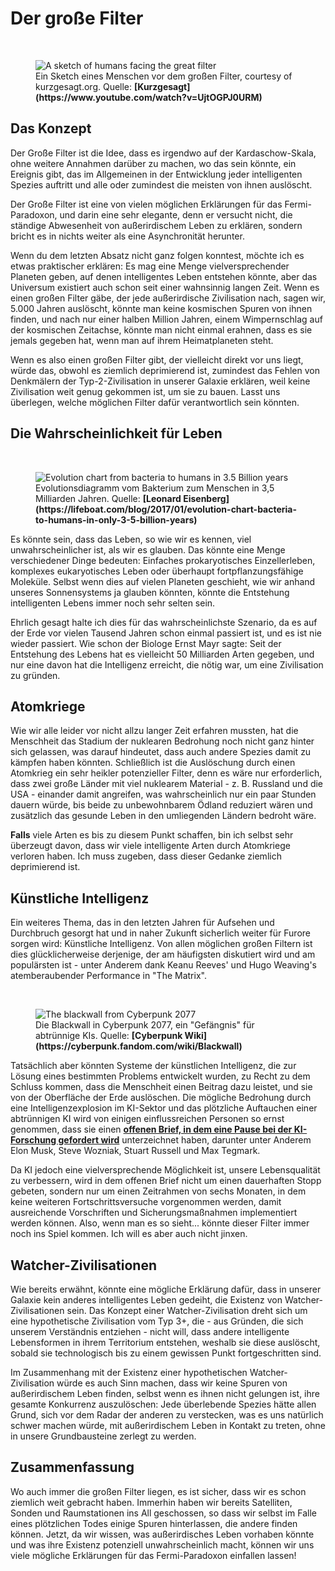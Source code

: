 
# Der große Filter

<br/>
<figure>
<Image src={require(".//../../../../resources/images/filter.png")} alt="A sketch of humans facing the great filter" />
<figcaption style={{ color: "rgb(156, 156, 156)", fontSize: "14px", marginTop: "2px" }}>Ein Sketch eines Menschen vor dem großen Filter, courtesy of kurzgesagt.org. Quelle: <strong>[Kurzgesagt](https://www.youtube.com/watch?v=UjtOGPJ0URM)</strong></figcaption>
</figure>

## Das Konzept
Der Große Filter ist die Idee, dass es irgendwo auf der Kardaschow-Skala, ohne weitere Annahmen darüber zu machen, wo das sein könnte, ein Ereignis gibt, das im Allgemeinen in der Entwicklung jeder intelligenten Spezies auftritt und alle oder zumindest die meisten von ihnen auslöscht. 

Der Große Filter ist eine von vielen möglichen Erklärungen für das Fermi-Paradoxon, und darin eine sehr elegante, denn er versucht nicht, die ständige Abwesenheit von außerirdischem Leben zu erklären, sondern bricht es in nichts weiter als eine Asynchronität herunter.

Wenn du dem letzten Absatz nicht ganz folgen konntest, möchte ich es etwas praktischer erklären: Es mag eine Menge vielversprechender Planeten geben, auf denen intelligentes Leben entstehen könnte, aber das Universum existiert auch schon seit einer wahnsinnig langen Zeit. Wenn es einen großen Filter gäbe, der jede außerirdische Zivilisation nach, sagen wir, 5.000 Jahren auslöscht, könnte man keine kosmischen Spuren von ihnen finden, und nach nur einer halben Million Jahren, einem Wimpernschlag auf der kosmischen Zeitachse, könnte man nicht einmal erahnen, dass es sie jemals gegeben hat, wenn man auf ihrem Heimatplaneten steht. 

Wenn es also einen großen Filter gibt, der vielleicht direkt vor uns liegt, würde das, obwohl es ziemlich deprimierend ist, zumindest das Fehlen von Denkmälern der Typ-2-Zivilisation in unserer Galaxie erklären, weil keine Zivilisation weit genug gekommen ist, um sie zu bauen. Lasst uns überlegen, welche möglichen Filter dafür verantwortlich sein könnten.

## Die Wahrscheinlichkeit für Leben

<br/>
<figure>
<Image src={require(".//../../../../resources/images/evolution.png")} alt="Evolution chart from bacteria to humans in 3.5 Billion years" />
<figcaption style={{ color: "rgb(156, 156, 156)", fontSize: "14px", marginTop: "2px" }}>Evolutionsdiagramm vom Bakterium zum Menschen in 3,5 Milliarden Jahren. Quelle: <strong>[Leonard Eisenberg](https://lifeboat.com/blog/2017/01/evolution-chart-bacteria-to-humans-in-only-3-5-billion-years)</strong></figcaption>
</figure>

Es könnte sein, dass das Leben, so wie wir es kennen, viel unwahrscheinlicher ist, als wir es glauben. Das könnte eine Menge verschiedener Dinge bedeuten: Einfaches prokaryotisches Einzellerleben, komplexes eukaryotisches Leben oder überhaupt fortpflanzungsfähige Moleküle. Selbst wenn dies auf vielen Planeten geschieht, wie wir anhand unseres Sonnensystems ja glauben könnten, könnte die Entstehung intelligenten Lebens immer noch sehr selten sein. 

Ehrlich gesagt halte ich dies für das wahrscheinlichste Szenario, da es auf der Erde vor vielen Tausend Jahren schon einmal passiert ist, und es ist nie wieder passiert. Wie schon der Biologe Ernst Mayr sagte: Seit der Entstehung des Lebens hat es vielleicht 50 Milliarden Arten gegeben, und nur eine davon hat die Intelligenz erreicht, die nötig war, um eine Zivilisation zu gründen.

## Atomkriege
Wie wir alle leider vor nicht allzu langer Zeit erfahren mussten, hat die Menschheit das Stadium der nuklearen Bedrohung noch nicht ganz hinter sich gelassen, was darauf hindeutet, dass auch andere Spezies damit zu kämpfen haben könnten. Schließlich ist die Auslöschung durch einen Atomkrieg ein sehr heikler potenzieller Filter, denn es wäre nur erforderlich, dass zwei große Länder mit viel nuklearem Material - z. B. Russland und die USA - einander damit angreifen, was wahrscheinlich nur ein paar Stunden dauern würde, bis beide zu unbewohnbarem Ödland reduziert wären und zusätzlich das gesunde Leben in den umliegenden Ländern bedroht wäre.

<strong>Falls</strong> viele Arten es bis zu diesem Punkt schaffen, bin ich selbst sehr überzeugt davon, dass wir viele intelligente Arten durch Atomkriege verloren haben. Ich muss zugeben, dass dieser Gedanke ziemlich deprimierend ist.

## Künstliche Intelligenz
Ein weiteres Thema, das in den letzten Jahren für Aufsehen und Durchbruch gesorgt hat und in naher Zukunft sicherlich weiter für Furore sorgen wird: Künstliche Intelligenz. Von allen möglichen großen Filtern ist dies glücklicherweise derjenige, der am häufigsten diskutiert wird und am populärsten ist - unter Anderem dank Keanu Reeves' und Hugo Weaving's atemberaubender Performance in "The Matrix". 

<br/>
<figure>
<Image src={require(".//../../../../resources/images/blackwall.png")} alt="The blackwall from Cyberpunk 2077" />
<figcaption style={{ color: "rgb(156, 156, 156)", fontSize: "14px", marginTop: "2px" }}>Die Blackwall in Cyberpunk 2077, ein "Gefängnis" für abtrünnige KIs. Quelle: <strong>[Cyberpunk Wiki](https://cyberpunk.fandom.com/wiki/Blackwall)</strong></figcaption>
</figure>

Tatsächlich aber könnten Systeme der künstlichen Intelligenz, die zur Lösung eines bestimmten Problems entwickelt wurden, zu Recht zu dem Schluss kommen, dass die Menschheit einen Beitrag dazu leistet, und sie von der Oberfläche der Erde auslöschen. Die mögliche Bedrohung durch eine Intelligenzexplosion im KI-Sektor und das plötzliche Auftauchen einer abtrünnigen KI wird von einigen einflussreichen Personen so ernst genommen, dass sie einen <strong>[offenen Brief, in dem eine Pause bei der KI-Forschung gefordert wird](https://www.nytimes.com/2023/03/29/technology/ai-artificial-intelligence-musk-risks.html)</strong> unterzeichnet haben, darunter unter Anderem Elon Musk, Steve Wozniak, Stuart Russell und Max Tegmark.

Da KI jedoch eine vielversprechende Möglichkeit ist, unsere Lebensqualität zu verbessern, wird in dem offenen Brief nicht um einen dauerhaften Stopp gebeten, sondern nur um einen Zeitrahmen von sechs Monaten, in dem keine weiteren Fortschrittsversuche vorgenommen werden, damit ausreichende Vorschriften und Sicherungsmaßnahmen implementiert werden können. Also, wenn man es so sieht... könnte dieser Filter immer noch ins Spiel kommen. Ich will es aber auch nicht jinxen.

## Watcher-Zivilisationen
Wie bereits erwähnt, könnte eine mögliche Erklärung dafür, dass in unserer Galaxie kein anderes intelligentes Leben gedeiht, die Existenz von Watcher-Zivilisationen sein. Das Konzept einer Watcher-Zivilisation dreht sich um eine hypothetische Zivilisation vom Typ 3+, die - aus Gründen, die sich unserem Verständnis entziehen - nicht will, dass andere intelligente Lebensformen in ihrem Territorium entstehen, weshalb sie diese auslöscht, sobald sie technologisch bis zu einem gewissen Punkt fortgeschritten sind. 

Im Zusammenhang mit der Existenz einer hypothetischen Watcher-Zivilisation würde es auch Sinn machen, dass wir keine Spuren von außerirdischem Leben finden, selbst wenn es ihnen nicht gelungen ist, ihre gesamte Konkurrenz auszulöschen: Jede überlebende Spezies hätte allen Grund, sich vor dem Radar der anderen zu verstecken, was es uns natürlich schwer machen würde, mit außerirdischem Leben in Kontakt zu treten, ohne in unsere Grundbausteine zerlegt zu werden.

## Zusammenfassung
Wo auch immer die großen Filter liegen, es ist sicher, dass wir es schon ziemlich weit gebracht haben. Immerhin haben wir bereits Satelliten, Sonden und Raumstationen ins All geschossen, so dass wir selbst im Falle eines plötzlichen Todes einige Spuren hinterlassen, die andere finden können. Jetzt, da wir wissen, was außerirdisches Leben vorhaben könnte und was ihre Existenz potenziell unwahrscheinlich macht, können wir uns viele mögliche Erklärungen für das Fermi-Paradoxon einfallen lassen!


<Analytics />